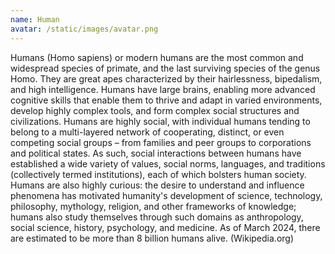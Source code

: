 ```yaml
---
name: Human
avatar: /static/images/avatar.png
---
```


Humans (Homo sapiens) or modern humans are the most common and widespread species of primate, and the last surviving species of the genus Homo. They are great apes characterized by their hairlessness, bipedalism, and high intelligence. Humans have large brains, enabling more advanced cognitive skills that enable them to thrive and adapt in varied environments, develop highly complex tools, and form complex social structures and civilizations. Humans are highly social, with individual humans tending to belong to a multi-layered network of cooperating, distinct, or even competing social groups – from families and peer groups to corporations and political states. As such, social interactions between humans have established a wide variety of values, social norms, languages, and traditions (collectively termed institutions), each of which bolsters human society. Humans are also highly curious: the desire to understand and influence phenomena has motivated humanity's development of science, technology, philosophy, mythology, religion, and other frameworks of knowledge; humans also study themselves through such domains as anthropology, social science, history, psychology, and medicine. As of March 2024, there are estimated to be more than 8 billion humans alive. (Wikipedia.org)
